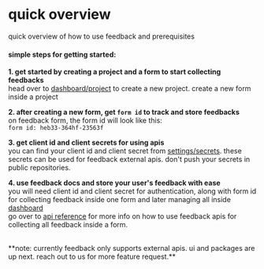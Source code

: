 # quick overview

quick overview of how to use feedback and prerequisites

#### simple steps for getting started:

**1. get started by creating a project and a form to start collecting feedbacks** <br/>
head over to [dashboard/project](/dashboard/projects) to create a new project. create a new form inside a project

**2. after creating a new form, get `form id` to track and store feedbacks** <br/>
on feedback form, the form id will look like this: <br/>
`form id: heb33-364hf-23563f`

**3. get client id and client secrets for using apis** <br/>
you can find your client id and client secret from [settings/secrets](/dashboard/settings?tab=secrets). these secrets can be used for feedback external apis. don't push your secrets in public repositories.

**4. use feedback docs and store your user's feedback with ease** <br/>
you will need client id and client secret for authentication, along with form id for collecting feedback inside one form and later managing all inside [dashboard](/dashboard) <br/>
go over to [api reference](/docs/apis) for more info on how to use feedback apis for collecting all feedback inside a form.

<br />
**note: currently feedback only supports external apis. ui and packages are up
next. reach out to us for more feature request.**
